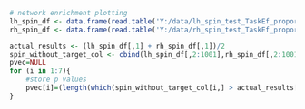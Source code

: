 ```{r}
# network enrichment plotting
lh_spin_df <- data.frame(read.table('Y:/data/lh_spin_test_TaskEf_proportions.csv', sep = ","))
rh_spin_df <- data.frame(read.table('Y:/data/rh_spin_test_TaskEf_proportions.csv', sep = ","))
```

```{r}
actual_results <- (lh_spin_df[,1] + rh_spin_df[,1])/2
spin_without_target_col <- cbind(lh_spin_df[,2:1001],rh_spin_df[,2:1001])
pvec=NULL
for (i in 1:7){
    #store p values
    pvec[i]=(length(which(spin_without_target_col[i,] > actual_results[i]))/2000)
}
```